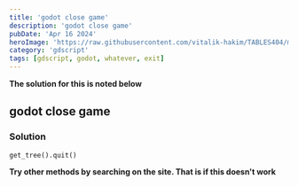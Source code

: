 ```yaml
---
title: 'godot close game'
description: 'godot close game'
pubDate: 'Apr 16 2024'
heroImage: 'https://raw.githubusercontent.com/vitalik-hakim/TABLES404/main/error_b/gdscript.png'
category: 'gdscript'
tags: [gdscript, godot, whatever, exit]
---
```


**The solution for this is noted below**

## godot close game

### Solution

```gdscript
get_tree().quit()
```

**Try other methods by searching on the site. That is if this doesn't work**
